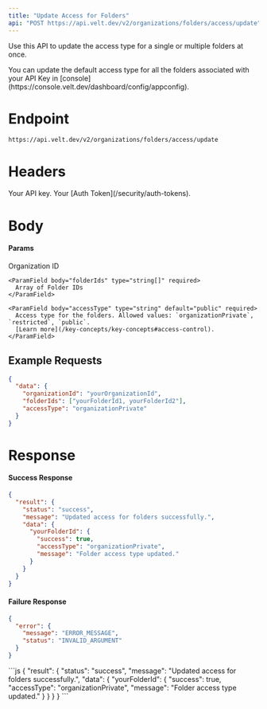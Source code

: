 ```yaml
---
title: "Update Access for Folders"
api: "POST https://api.velt.dev/v2/organizations/folders/access/update"
---
```


Use this API to update the access type for a single or multiple folders at once.

<Tip>
You can update the default access type for all the folders associated with your API Key in [console](https://console.velt.dev/dashboard/config/appconfig).
</Tip>

# Endpoint

`https://api.velt.dev/v2/organizations/folders/access/update`

# Headers

<ParamField header="x-velt-api-key" type="string" required>
  Your API key.
</ParamField>

<ParamField header="x-velt-auth-token" type="string" required>
  Your [Auth Token](/security/auth-tokens).
</ParamField>

# Body

#### Params

<ParamField body="data" type="object" required>
  <Expandable title="properties">
    <ParamField body="organizationId" type="string" required>
      Organization ID
    </ParamField>

    <ParamField body="folderIds" type="string[]" required>
      Array of Folder IDs
    </ParamField>

    <ParamField body="accessType" type="string" default="public" required>
      Access type for the folders. Allowed values: `organizationPrivate`, `restricted`, `public`.
      [Learn more](/key-concepts/key-concepts#access-control).
    </ParamField>
  </Expandable>
</ParamField>

## **Example Requests**

```JSON
{
  "data": {
    "organizationId": "yourOrganizationId",
    "folderIds": ["yourFolderId1, yourFolderId2"],
    "accessType": "organizationPrivate"
  }
}
```

# Response

#### Success Response

```JSON
{
  "result": {
    "status": "success",
    "message": "Updated access for folders successfully.",
    "data": {
      "yourFolderId": {
        "success": true,
        "accessType": "organizationPrivate",
        "message": "Folder access type updated."
      }
    }
  }
}
```

#### Failure Response

```JSON
{
  "error": {
    "message": "ERROR_MESSAGE",
    "status": "INVALID_ARGUMENT"
  }
}
```

<ResponseExample>
```js
{
  "result": {
    "status": "success",
    "message": "Updated access for folders successfully.",
    "data": {
      "yourFolderId": {
        "success": true,
        "accessType": "organizationPrivate",
        "message": "Folder access type updated."
      }
    }
  }
}
```
</ResponseExample>